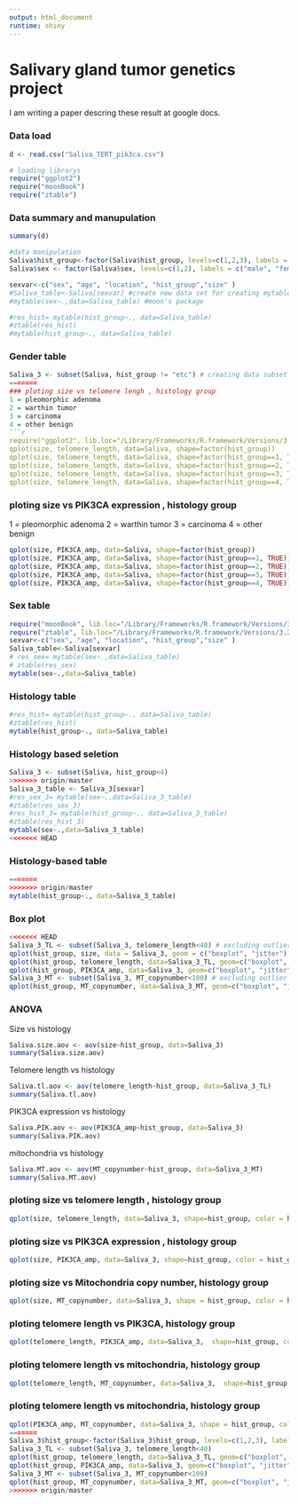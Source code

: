 ```yaml
---
output: html_document
runtime: shiny
---
```

# Salivary gland tumor genetics project

I am writing a paper descring these result at google docs.


### Data load
```r
d <- read.csv("Saliva_TERT_pik3ca.csv")
```


```r
# loading librarys
require("ggplot2")
require("moonBook")
require("ztable")
```

### Data summary and manupulation
```r
summary(d)
```



```r
#data manipulation 
Saliva$hist_group<-factor(Saliva$hist_group, levels=c(1,2,3), labels = c("pleomorphic adenoma", "warthin", "carcinoma")) # naming the histology group
Saliva$sex <- factor(Saliva$sex, levels=c(1,2), labels = c("male", "female")) # naming the gender
```


```r
sexvar<-c("sex", "age", "location", "hist_group","size" )
#Saliva_table<-Saliva[sexvar] #create new data set for creating mytable
#mytable(sex~.,data=Saliva_table) #moon's package
```


```r
#res_hist= mytable(hist_group~., data=Saliva_table)
#ztable(res_hist)
#mytable(hist_group~., data=Saliva_table) 
```

### Gender table
```r
Saliva_3 <- subset(Saliva, hist_group != "etc") # creating data subset excluing etc group of histolgy.
=======
### ploting size vs telomere lengh , histology group
1 = pleomorphic adenoma
2 = warthin tumor
3 = carcinoma
4 = other benign
```r
require("ggplot2", lib.loc="/Library/Frameworks/R.framework/Versions/3.2/Resources/library")
qplot(size, telomere_length, data=Saliva, shape=factor(hist_group))
qplot(size, telomere_length, data=Saliva, shape=factor(hist_group==1, TRUE))
qplot(size, telomere_length, data=Saliva, shape=factor(hist_group==2, TRUE))
qplot(size, telomere_length, data=Saliva, shape=factor(hist_group==3, TRUE))
qplot(size, telomere_length, data=Saliva, shape=factor(hist_group==4, TRUE))
```
### ploting size vs PIK3CA expression , histology group
1 = pleomorphic adenoma
2 = warthin tumor
3 = carcinoma
4 = other benign
```r
qplot(size, PIK3CA_amp, data=Saliva, shape=factor(hist_group))
qplot(size, PIK3CA_amp, data=Saliva, shape=factor(hist_group==1, TRUE))
qplot(size, PIK3CA_amp, data=Saliva, shape=factor(hist_group==2, TRUE))
qplot(size, PIK3CA_amp, data=Saliva, shape=factor(hist_group==3, TRUE))
qplot(size, PIK3CA_amp, data=Saliva, shape=factor(hist_group==4, TRUE))
```

### Sex table
```r
require("moonBook", lib.loc="/Library/Frameworks/R.framework/Versions/3.2/Resources/library")
require("ztable", lib.loc="/Library/Frameworks/R.framework/Versions/3.2/Resources/library")
sexvar<-c("sex", "age", "location", "hist_group","size" )
Saliva_table<-Saliva[sexvar]
# res_sex= mytable(sex~.,data=Saliva_table)
# ztable(res_sex)
mytable(sex~.,data=Saliva_table)
```

### Histology table
```r
#res_hist= mytable(hist_group~., data=Saliva_table)
#ztable(res_hist)
mytable(hist_group~., data=Saliva_table)
```

### Histology based seletion
```r
Saliva_3 <- subset(Saliva, hist_group<4)
>>>>>>> origin/master
Saliva_3_table <- Saliva_3[sexvar]
#res_sex_3= mytable(sex~.,data=Saliva_3_table)
#ztable(res_sex_3)
#res_hist_3= mytable(hist_group~., data=Saliva_3_table)
#ztable(res_hist_3)
mytable(sex~.,data=Saliva_3_table)
<<<<<<< HEAD
```

### Histology-based table
```r
=======
>>>>>>> origin/master
mytable(hist_group~., data=Saliva_3_table)
```

### Box plot
```r
<<<<<<< HEAD
Saliva_3_TL <- subset(Saliva_3, telomere_length<40) # excluding outlier data in the telomere length
qplot(hist_group, size, data = Saliva_3, geom = c("boxplot", "jitter"), fill = hist_group) # plotting the box plot for size
qplot(hist_group, telomere_length, data=Saliva_3_TL, geom=c("boxplot", "jitter"), fill=hist_group) # plotting the box plot for telomere length
qplot(hist_group, PIK3CA_amp, data=Saliva_3, geom=c("boxplot", "jitter"), fill=hist_group) # plotting the box plot for PIK3CA expression 
Saliva_3_MT <- subset(Saliva_3, MT_copynumber<100) # excluding outlier data in the mitochondria copy number
qplot(hist_group, MT_copynumber, data=Saliva_3_MT, geom=c("boxplot", "jitter"), fill=hist_group) # plotting the box plot for mitochondria copy number
```

### ANOVA
Size vs histology
```r
Saliva.size.aov <- aov(size~hist_group, data=Saliva_3)
summary(Saliva.size.aov)
```

Telomere length vs histology
```r
Saliva.tl.aov <- aov(telomere_length~hist_group, data=Saliva_3_TL)
summary(Saliva.tl.aov)
```

PIK3CA expression vs histology
```r
Saliva.PIK.aov <- aov(PIK3CA_amp~hist_group, data=Saliva_3)
summary(Saliva.PIK.aov)
```

mitochondria vs histology
```r
Saliva.MT.aov <- aov(MT_copynumber~hist_group, data=Saliva_3_MT)
summary(Saliva.MT.aov)
```

### ploting size vs telomere length , histology group
```r
qplot(size, telomere_length, data=Saliva_3, shape=hist_group, color = hist_group, ylim = c(0,40))
```

### ploting size vs PIK3CA expression , histology group
```r
qplot(size, PIK3CA_amp, data=Saliva_3, shape=hist_group, color = hist_group)
```

### ploting size vs Mitochondria copy number, histology group
```r
qplot(size, MT_copynumber, data=Saliva_3, shape = hist_group, color = hist_group, ylim = c(0,9))
```

### ploting telomere length vs PIK3CA, histology group
```r
qplot(telomere_length, PIK3CA_amp, data=Saliva_3,  shape=hist_group, color = hist_group, xlim = c(0,40))
```

### ploting telomere length vs mitochondria, histology group
```r
qplot(telomere_length, MT_copynumber, data=Saliva_3,  shape=hist_group, color = hist_group, xlim = c(0,40), ylim = c(0,9))
```

### ploting telomere length vs mitochondria, histology group
```r
qplot(PIK3CA_amp, MT_copynumber, data=Saliva_3, shape = hist_group, color = hist_group, ylim = c(0,9))
=======
Saliva_3$hist_group<-factor(Saliva_3$hist_group, levels=c(1,2,3), labels = c("pleomorphic adenoma", "warthin", "carcinoma"))
Saliva_3_TL <- subset(Saliva_3, telomere_length<40)
qplot(hist_group, telomere_length, data=Saliva_3_TL, geom=c("boxplot", "jitter"), fill=hist_group)
qplot(hist_group, PIK3CA_amp, data=Saliva_3, geom=c("boxplot", "jitter"), fill=hist_group)
Saliva_3_MT <- subset(Saliva_3, MT_copynumber<100)
qplot(hist_group, MT_copynumber, data=Saliva_3_MT, geom=c("boxplot", "jitter"), fill=hist_group)
>>>>>>> origin/master
```
